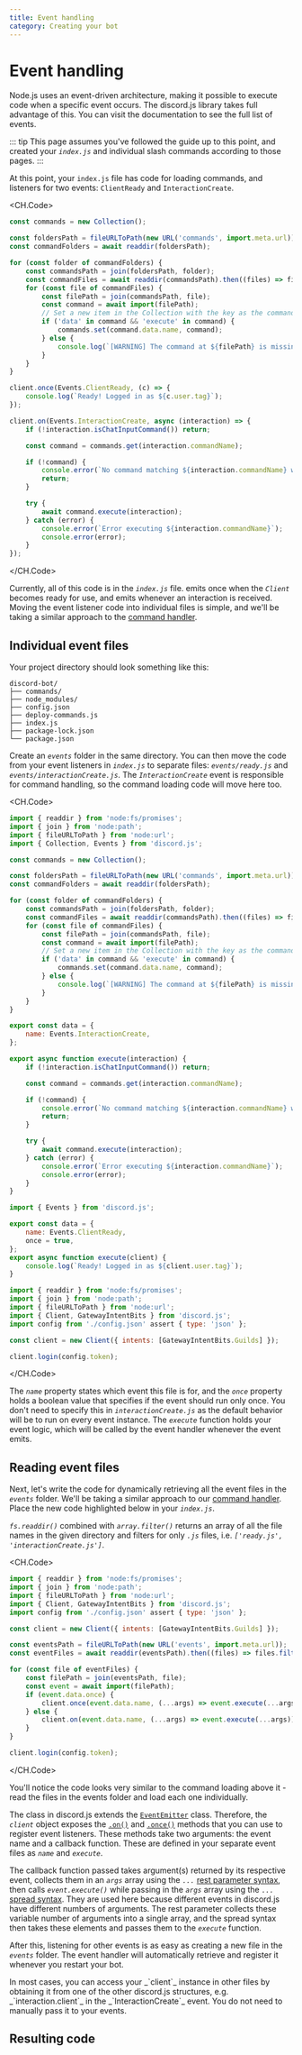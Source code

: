 ```yaml
---
title: Event handling
category: Creating your bot
---
```


# Event handling

Node.js uses an event-driven architecture, making it possible to execute code when a specific event occurs. The discord.js library takes full advantage of this. You can visit the <DocsLink type="class" parent="Client" /> documentation to see the full list of events.

::: tip
This page assumes you've followed the guide up to this point, and created your _`index.js`_ and individual slash commands according to those pages.
:::

At this point, your `index.js` file has code for loading commands, and listeners for two events: `ClientReady` and `InteractionCreate`.

<CH.Code>

```js Commands
const commands = new Collection();

const foldersPath = fileURLToPath(new URL('commands', import.meta.url));
const commandFolders = await readdir(foldersPath);

for (const folder of commandFolders) {
	const commandsPath = join(foldersPath, folder);
	const commandFiles = await readdir(commandsPath).then((files) => files.filter((file) => file.endsWith('.js')));
	for (const file of commandFiles) {
		const filePath = join(commandsPath, file);
		const command = await import(filePath);
		// Set a new item in the Collection with the key as the command name and the value as the exported module
		if ('data' in command && 'execute' in command) {
			commands.set(command.data.name, command);
		} else {
			console.log(`[WARNING] The command at ${filePath} is missing a required "data" or "execute" property.`);
		}
	}
}
```

```js ClientReady
client.once(Events.ClientReady, (c) => {
	console.log(`Ready! Logged in as ${c.user.tag}`);
});
```

```js InteractionCreate
client.on(Events.InteractionCreate, async (interaction) => {
	if (!interaction.isChatInputCommand()) return;

	const command = commands.get(interaction.commandName);

	if (!command) {
		console.error(`No command matching ${interaction.commandName} was found.`);
		return;
	}

	try {
		await command.execute(interaction);
	} catch (error) {
		console.error(`Error executing ${interaction.commandName}`);
		console.error(error);
	}
});
```

</CH.Code>

Currently, all of this code is in the _`index.js`_ file. <DocsLink type="class" parent="Client" symbol="e-ready" /> emits once when the _`Client`_ becomes ready for use, and <DocsLink type="class" parent="Client" symbol="e-interactionCreate" /> emits whenever an interaction is received.
Moving the event listener code into individual files is simple, and we'll be taking a similar approach to the [command handler](/creating-your-bot/command-handling.md).

## Individual event files

Your project directory should look something like this:

```
discord-bot/
├── commands/
├── node_modules/
├── config.json
├── deploy-commands.js
├── index.js
├── package-lock.json
└── package.json
```

Create an _`events`_ folder in the same directory. You can then move the code from your event listeners in _`index.js`_ to separate files: _`events/ready.js`_ and _`events/interactionCreate.js`_. The _`InteractionCreate`_ event is responsible for command handling, so the command loading code will move here too.

<CH.Code>

```js events/interactionCreate.js
import { readdir } from 'node:fs/promises';
import { join } from 'node:path';
import { fileURLToPath } from 'node:url';
import { Collection, Events } from 'discord.js';

const commands = new Collection();

const foldersPath = fileURLToPath(new URL('commands', import.meta.url));
const commandFolders = await readdir(foldersPath);

for (const folder of commandFolders) {
	const commandsPath = join(foldersPath, folder);
	const commandFiles = await readdir(commandsPath).then((files) => files.filter((file) => file.endsWith('.js')));
	for (const file of commandFiles) {
		const filePath = join(commandsPath, file);
		const command = await import(filePath);
		// Set a new item in the Collection with the key as the command name and the value as the exported module
		if ('data' in command && 'execute' in command) {
			commands.set(command.data.name, command);
		} else {
			console.log(`[WARNING] The command at ${filePath} is missing a required "data" or "execute" property.`);
		}
	}
}

export const data = {
	name: Events.InteractionCreate,
};

export async function execute(interaction) {
	if (!interaction.isChatInputCommand()) return;

	const command = commands.get(interaction.commandName);

	if (!command) {
		console.error(`No command matching ${interaction.commandName} was found.`);
		return;
	}

	try {
		await command.execute(interaction);
	} catch (error) {
		console.error(`Error executing ${interaction.commandName}`);
		console.error(error);
	}
}
```

```js events/ready.js
import { Events } from 'discord.js';

export const data = {
	name: Events.ClientReady,
	once = true,
};
export async function execute(client) {
	console.log(`Ready! Logged in as ${client.user.tag}`);
}
```

```js index.js
import { readdir } from 'node:fs/promises';
import { join } from 'node:path';
import { fileURLToPath } from 'node:url';
import { Client, GatewayIntentBits } from 'discord.js';
import config from './config.json' assert { type: 'json' };

const client = new Client({ intents: [GatewayIntentBits.Guilds] });

client.login(config.token);
```

</CH.Code>

The _`name`_ property states which event this file is for, and the _`once`_ property holds a boolean value that specifies if the event should run only once. You don't need to specify this in _`interactionCreate.js`_ as the default behavior will be to run on every event instance. The _`execute`_ function holds your event logic, which will be called by the event handler whenever the event emits.

## Reading event files

Next, let's write the code for dynamically retrieving all the event files in the _`events`_ folder. We'll be taking a similar approach to our [command handler](/creating-your-bot/command-handling.md). Place the new code highlighted below in your _`index.js`_.

_`fs.readdir()`_ combined with _`array.filter()`_ returns an array of all the file names in the given directory and filters for only _`.js`_ files, i.e. _`['ready.js', 'interactionCreate.js']`_.

<CH.Code>

```js focus=9:20
import { readdir } from 'node:fs/promises';
import { join } from 'node:path';
import { fileURLToPath } from 'node:url';
import { Client, GatewayIntentBits } from 'discord.js';
import config from './config.json' assert { type: 'json' };

const client = new Client({ intents: [GatewayIntentBits.Guilds] });

const eventsPath = fileURLToPath(new URL('events', import.meta.url));
const eventFiles = await readdir(eventsPath).then((files) => files.filter((file) => file.endsWith('.js')));

for (const file of eventFiles) {
	const filePath = join(eventsPath, file);
	const event = await import(filePath);
	if (event.data.once) {
		client.once(event.data.name, (...args) => event.execute(...args));
	} else {
		client.on(event.data.name, (...args) => event.execute(...args));
	}
}

client.login(config.token);
```

</CH.Code>

You'll notice the code looks very similar to the command loading above it - read the files in the events folder and load each one individually.

The <DocsLink type="class" parent="Client" /> class in discord.js extends the [`EventEmitter`](https://nodejs.org/api/events.html#events_class_eventemitter) class. Therefore, the _`client`_ object exposes the [`.on()`](https://nodejs.org/api/events.html#events_emitter_on_eventname_listener) and [`.once()`](https://nodejs.org/api/events.html#events_emitter_once_eventname_listener) methods that you can use to register event listeners. These methods take two arguments: the event name and a callback function. These are defined in your separate event files as _`name`_ and _`execute`_.

The callback function passed takes argument(s) returned by its respective event, collects them in an _`args`_ array using the _`...`_ [rest parameter syntax](https://developer.mozilla.org/en-US/docs/Web/JavaScript/Reference/Functions/rest_parameters), then calls _`event.execute()`_ while passing in the _`args`_ array using the _`...`_ [spread syntax](https://developer.mozilla.org/en-US/docs/Web/JavaScript/Reference/Operators/Spread_syntax). They are used here because different events in discord.js have different numbers of arguments. The rest parameter collects these variable number of arguments into a single array, and the spread syntax then takes these elements and passes them to the _`execute`_ function.

After this, listening for other events is as easy as creating a new file in the _`events`_ folder. The event handler will automatically retrieve and register it whenever you restart your bot.

<Alert title="Tip" type="success">
	In most cases, you can access your _`client`_ instance in other files by obtaining it from one of the other discord.js
	structures, e.g. _`interaction.client`_ in the _`InteractionCreate`_ event. You do not need to manually pass it to
	your events.
</Alert>

## Resulting code

<ResultingCode />
